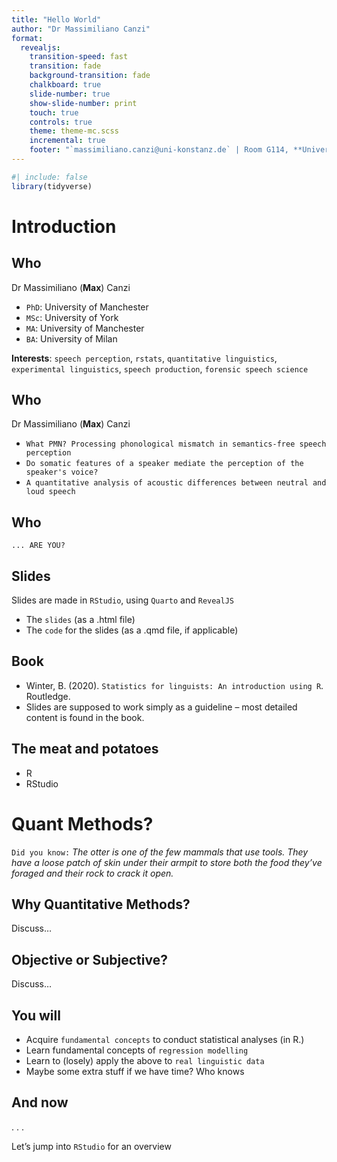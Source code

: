 ```yaml
---
title: "Hello World"
author: "Dr Massimiliano Canzi"
format: 
  revealjs:
    transition-speed: fast
    transition: fade
    background-transition: fade
    chalkboard: true
    slide-number: true
    show-slide-number: print
    touch: true
    controls: true
    theme: theme-mc.scss
    incremental: true
    footer: "`massimiliano.canzi@uni-konstanz.de` | Room G114, **Universität Konstanz**. Universitätstr. 10, 78467 Konstanz DE"
---
```


```r
#| include: false
library(tidyverse)
```

# Introduction

## Who

Dr Massimiliano (__Max__) Canzi

- `PhD`: University of Manchester 
- `MSc`: University of York 
- `MA`: University of Manchester 
- `BA`: University of Milan

__Interests__: `speech perception`, `rstats`, `quantitative linguistics`, `experimental linguistics`, `speech production`, 
`forensic speech science` 

## Who

Dr Massimiliano (__Max__) Canzi

- `What PMN? Processing phonological mismatch in semantics-free speech perception`
- `Do somatic features of a speaker mediate the perception of the speaker's voice?`
- `A quantitative analysis of acoustic differences between neutral and loud speech`

## Who 

`... ARE YOU?`

## Slides

Slides are made in `RStudio`, using `Quarto` and `RevealJS`

- The `slides` (as a .html file)
- The `code` for the slides (as a .qmd file, if applicable)

## Book 

- Winter, B. (2020). `Statistics for linguists: An introduction using R`. Routledge.
- Slides are supposed to work simply as a guideline -- most detailed content is found in the book.

## The meat and potatoes

- R
- RStudio

# Quant Methods?

`Did you know:` _The otter is one of the few mammals that use tools.
They have a loose patch of skin under their armpit to store both the food they've foraged and their rock to crack it open._

## Why Quantitative Methods?

Discuss...

## Objective or Subjective?

Discuss...

## You will

- Acquire `fundamental concepts` to conduct statistical analyses (in R.)  
- Learn fundamental concepts of `regression modelling`
- Learn to (losely) apply the above to `real linguistic data`
- Maybe some extra stuff if we have time? Who knows

## And now

. . .

Let's jump into `RStudio` for an overview
